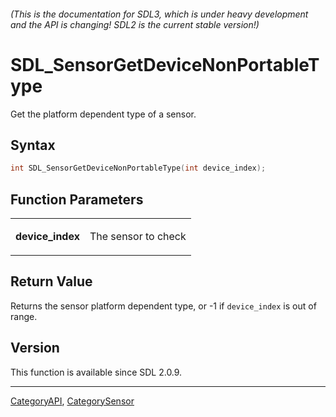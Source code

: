 ====== (This is the documentation for SDL3, which is under heavy development and the API is changing! SDL2 is the current stable version!) ======
= SDL_SensorGetDeviceNonPortableType =

Get the platform dependent type of a sensor.

== Syntax ==

<syntaxhighlight lang='c'>
int SDL_SensorGetDeviceNonPortableType(int device_index);
</syntaxhighlight>

== Function Parameters ==

{|
|'''device_index'''
|The sensor to check
|}

== Return Value ==

Returns the sensor platform dependent type, or -1 if
<code>device_index</code> is out of range.

== Version ==

This function is available since SDL 2.0.9.

----
[[CategoryAPI]], [[CategorySensor]]


